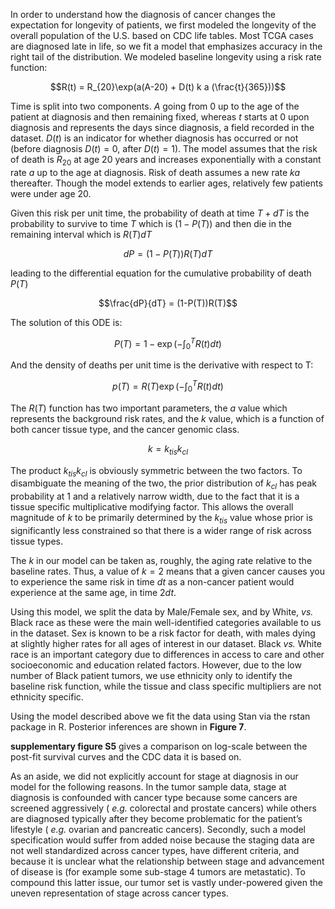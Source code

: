 In order to understand how the diagnosis of cancer changes the expectation for
longevity of patients, we first modeled the longevity of the overall
population of the U.S. based on CDC life tables. Most TCGA cases are diagnosed late in life, so we fit a model that emphasizes accuracy in the right tail of the distribution. We modeled
baseline longevity using a risk rate function:

$$R(t) = R_{20}\exp(a(A-20) + D(t) k a (\frac{t}{365}))$$ 

Time is split into two components. $A$ going from 0 up to the age of the patient
at diagnosis and then remaining fixed, whereas $t$ starts at 0 upon diagnosis
and represents the days since diagnosis, a field recorded in the dataset. $D(t)$
is an indicator for whether diagnosis has occurred or not (before diagnosis $D(t) = 0$, 
after $D(t) = 1$). The model assumes that the risk of death
is $R_{20}$ at age 20 years and increases exponentially with a
constant rate $a$ up to the age at diagnosis. Risk of death assumes a new rate $ka$
thereafter. Though the model extends to earlier ages, relatively few
patients were under age 20.

Given this risk per unit time, the probability of death at time $T+dT$ is the
probability to survive to time $T$ which is $(1-P(T))$ and then die in the
remaining interval which is $R(T)dT$

$$dP = (1-P(T)) R(T) dT$$

leading to the differential equation for the cumulative probability of death
$P(T)$

$$\frac{dP}{dT} = (1-P(T))R(T)$$

The solution of this ODE is:

$$P(T) = 1 - \exp(-\int_0^T R(t) dt)$$

And the density of deaths per unit time is the derivative with respect to T:

$$p(T) = R(T) \exp(-\int_0^T R(t)dt)$$

The $R(T)$ function has two important parameters, the $a$ value which represents
the background risk rates, and the $k$ value, which is a function of both cancer
tissue type, and the cancer genomic class.

$$k = k_{tis} k_{cl}$$

The product $k_{tis}k_{cl}$ is obviously symmetric between the two factors. To
disambiguate the meaning of the two, the prior distribution of $k_{cl}$ has peak
probability at 1 and a relatively narrow width, due to the fact that it is a
tissue specific multiplicative modifying factor. This allows the overall
magnitude of $k$ to be primarily determined by the $k_{tis}$ value whose prior is
significantly less constrained so that there is a wider range of risk across
tissue types.

The $k$ in our model can be taken as, roughly, the aging rate relative
to the baseline rates. Thus, a value of $k=2$ means that a given
cancer causes you to experience the same risk in time $dt$ as a
non-cancer patient would experience at the same age, in time $2dt$.

Using this model, we split the data by Male/Female sex, and by White, _vs._ Black
race as these were the main well-identified categories available to us in the
dataset. Sex is known to be a risk factor for death, with males dying at
slightly higher rates for all ages of interest in our dataset. Black _vs._ White
race is an important category due to differences in access to care and other
socioeconomic and education related factors. However, due to the low number of
Black patient tumors, we use ethnicity only to identify the baseline risk
function, while the tissue and class specific multipliers are not ethnicity
specific.

Using the model described above we fit the data using Stan via the rstan package
in R. Posterior inferences are shown in **Figure 7**.

**supplementary figure S5** gives a comparison on log-scale between
the post-fit survival curves and the CDC data it is based on.

As an aside, we did not explicitly account for stage at diagnosis in our model
for the following reasons. In the tumor sample data, stage at diagnosis is
confounded with cancer type because some cancers are screened aggressively (
_e.g._ colorectal and prostate cancers) while others are diagnosed typically
after they become problematic for the patient's lifestyle ( _e.g._ ovarian and
pancreatic cancers). Secondly, such a model specification would suffer from
added noise because the staging data are not well standardized across cancer
types, have different criteria, and because it is unclear what the relationship
between stage and advancement of disease is (for example some sub-stage 4 tumors
are metastatic). To compound this latter issue, our tumor set is vastly
under-powered given the uneven representation of stage across cancer types.
